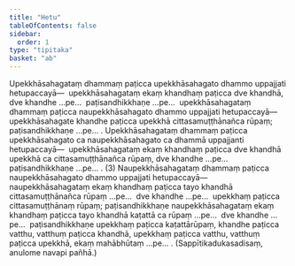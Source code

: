 ```yaml
---
title: "Hetu"
tableOfContents: false
sidebar:
  order: 1
type: "tipitaka"
basket: "ab"
---
```



<DynamicBreadcrumb />

<Division number="177">

<Paragraph number="4466">
Upekkhāsahagataṃ dhammaṃ paṭicca upekkhāsahagato dhammo uppajjati hetupaccayā—  upekkhāsahagataṃ ekaṃ khandhaṃ paṭicca dve khandhā, dve khandhe …pe…  paṭisandhikkhaṇe …pe…  upekkhāsahagataṃ dhammaṃ paṭicca naupekkhāsahagato dhammo uppajjati hetupaccayā—  upekkhāsahagate khandhe paṭicca upekkhā cittasamuṭṭhānañca rūpaṃ; paṭisandhikkhaṇe …pe… . Upekkhāsahagataṃ dhammaṃ paṭicca upekkhāsahagato ca naupekkhāsahagato ca dhammā uppajjanti hetupaccayā—  upekkhāsahagataṃ ekaṃ khandhaṃ paṭicca dve khandhā upekkhā ca cittasamuṭṭhānañca rūpaṃ, dve khandhe …pe…  paṭisandhikkhaṇe …pe… . (3)
</Paragraph>

<Paragraph number="4467">
Naupekkhāsahagataṃ dhammaṃ paṭicca naupekkhāsahagato dhammo uppajjati hetupaccayā—  naupekkhāsahagataṃ ekaṃ khandhaṃ paṭicca tayo khandhā cittasamuṭṭhānañca rūpaṃ …pe…  dve khandhe …pe…  upekkhaṃ paṭicca cittasamuṭṭhānaṃ rūpaṃ; paṭisandhikkhaṇe naupekkhāsahagataṃ ekaṃ khandhaṃ paṭicca tayo khandhā kaṭattā ca rūpaṃ …pe…  dve khandhe …pe…  paṭisandhikkhaṇe upekkhaṃ paṭicca kaṭattārūpaṃ, khandhe paṭicca vatthu, vatthuṃ paṭicca khandhā, upekkhaṃ paṭicca vatthu, vatthuṃ paṭicca upekkhā, ekaṃ mahābhūtaṃ …pe… . (Sappītikadukasadisaṃ, anulome navapi pañhā.)
</Paragraph>
</Division>